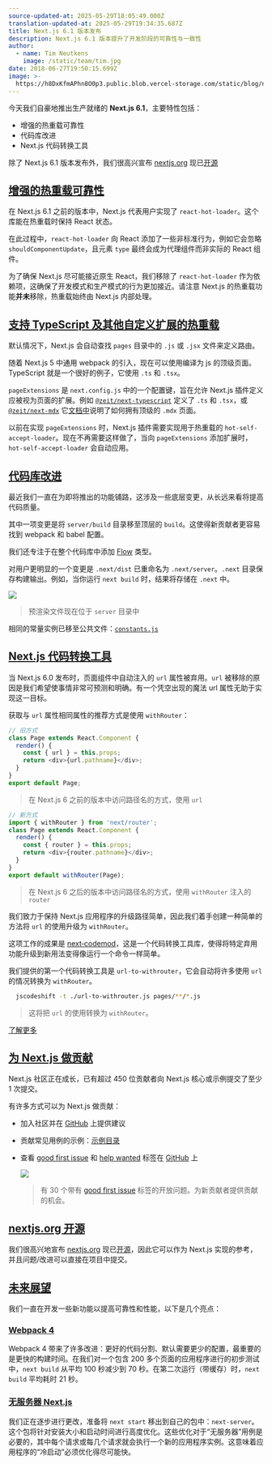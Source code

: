 ```yaml
---
source-updated-at: 2025-05-29T18:05:49.000Z
translation-updated-at: 2025-05-29T19:34:35.687Z
title: Next.js 6.1 版本发布
description: Next.js 6.1 版本提升了开发阶段的可靠性与一致性
author:
  - name: Tim Neutkens
    image: /static/team/tim.jpg
date: 2018-06-27T19:50:15.699Z
image: >-
  https://h8DxKfmAPhn8O0p3.public.blob.vercel-storage.com/static/blog/next-6-1/twitter-card.png
---
```


今天我们自豪地推出生产就绪的 **Next.js 6.1**，主要特性包括：

*   增强的热重载可靠性
*   代码库改进
*   Next.js 代码转换工具

除了 Next.js 6.1 版本发布外，我们很高兴宣布 [nextjs.org](https://nextjs.org) 现已[开源](https://github.com/vercel/next-site)

[增强的热重载可靠性](#improved-hot-reloading-reliability)
-------------------------------------------------------------------------

在 Next.js 6.1 之前的版本中，Next.js 代表用户实现了 `react-hot-loader`。这个库能在热重载时保持 React 状态。

在此过程中，`react-hot-loader` 向 React 添加了一些非标准行为，例如它会忽略 `shouldComponentUpdate`，且元素 `type` 最终会成为代理组件而非实际的 React 组件。

为了确保 Next.js 尽可能接近原生 React，我们移除了 `react-hot-loader` 作为依赖项，这确保了开发模式和生产模式的行为更加接近。请注意 Next.js 的热重载功能**并未**移除，热重载始终由 Next.js 内部处理。

[支持 TypeScript 及其他自定义扩展的热重载](#hot-reloading-typescript-and-other-custom-extensions)
-------------------------------------------------------------------------------------------------------------

默认情况下，Next.js 会自动查找 `pages` 目录中的 `.js` 或 `.jsx` 文件来定义路由。

随着 Next.js 5 中通用 webpack 的引入，现在可以使用编译为 js 的顶级页面。TypeScript 就是一个很好的例子，它使用 `.ts` 和 `.tsx`。

`pageExtensions` 是 `next.config.js` 中的一个配置键，旨在允许 Next.js 插件定义应被视为页面的扩展。例如 [`@zeit/next-typescript`](https://github.com/vercel/next-plugins/tree/master/packages/next-typescript) 定义了 `.ts` 和 `.tsx`，或 [`@zeit/next-mdx`](https://github.com/vercel/next-plugins/tree/master/packages/next-mdx) 它[文档中](https://github.com/vercel/next-plugins/tree/master/packages/next-mdx#top-level-mdx-pages)说明了如何拥有顶级的 `.mdx` 页面。

以前在实现 `pageExtensions` 时，Next.js 插件需要实现用于热重载的 `hot-self-accept-loader`。现在不再需要这样做了，当向 `pageExtensions` 添加扩展时，`hot-self-accept-loader` 会自动应用。

[代码库改进](#codebase-improvements)
-----------------------------------------------

最近我们一直在为即将推出的功能铺路，这涉及一些底层变更，从长远来看将提高代码质量。

其中一项变更是将 `server/build` 目录移至顶层的 `build`。这使得新贡献者更容易找到 webpack 和 babel 配置。

我们还专注于在整个代码库中添加 [Flow](https://flow.org/) 类型。

对用户更明显的一个变更是 `.next/dist` 已重命名为 `.next/server`。`.next` 目录保存构建输出。例如，当你运行 `next build` 时，结果将存储在 `.next` 中。

![](https://h8DxKfmAPhn8O0p3.public.blob.vercel-storage.com/static/blog/next-6-1/server-dist.png)

> 预渲染文件现在位于 `server` 目录中

相同的常量实例已移至公共文件：[`constants.js`](https://github.com/vercel/next.js/blob/canary/lib/constants.js)

[Next.js 代码转换工具](#nextjs-codemods)
------------------------------------

当 Next.js 6.0 发布时，页面组件中自动注入的 `url` 属性被弃用。`url` 被移除的原因是我们希望使事情非常可预测和明确。有一个凭空出现的魔法 url 属性无助于实现这一目标。

获取与 `url` 属性相同属性的推荐方式是使用 `withRouter`：

```js filename="page.js"
// 旧方式
class Page extends React.Component {
  render() {
    const { url } = this.props;
    return <div>{url.pathname}</div>;
  }
}
export default Page;
```

> 在 Next.js 6 之前的版本中访问路径名的方式，使用 `url`

```js filename="page.js"
// 新方式
import { withRouter } from 'next/router';
class Page extends React.Component {
  render() {
    const { router } = this.props;
    return <div>{router.pathname}</div>;
  }
}
export default withRouter(Page);
```

> 在 Next.js 6 之后的版本中访问路径名的方式，使用 `withRouter` 注入的 `router`

我们致力于保持 Next.js 应用程序的升级路径简单，因此我们着手创建一种简单的方法将 `url` 的使用升级为 `withRouter`。

这项工作的成果是 [next‑codemod](https://github.com/vercel/next-codemod)，这是一个代码转换工具库，使得将特定弃用功能升级到新用法变得像运行一个命令一样简单。

我们提供的第一个代码转换工具是 `url-to-withrouter`，它会自动将许多使用 `url` 的情况转换为 `withRouter`。

```bash filename="Terminal"
  jscodeshift -t ./url-to-withrouter.js pages/**/*.js
```

> 这将把 `url` 的使用转换为 `withRouter`。

[了解更多](https://github.com/vercel/next-codemod#url-to-withrouter)

[为 Next.js 做贡献](#contributing-to-nextjs)
--------------------------------------------------

Next.js 社区正在成长，已有超过 450 位贡献者向 Next.js 核心或示例提交了至少 1 次提交。

有许多方式可以为 Next.js 做贡献：

*   加入社区并在 [GitHub](https://github.com/vercel/next.js/discussions) 上提供建议
    
*   贡献常见用例的示例：[示例目录](https://github.com/vercel/next.js/tree/canary/examples)
    
*   查看 [good first issue](https://github.com/vercel/next.js/issues?q=is%3Aissue+is%3Aopen+sort%3Aupdated-desc+label%3A%22good+first+issue%22) 和 [help wanted](https://github.com/vercel/next.js/issues?q=is%3Aissue+is%3Aopen+sort%3Aupdated-desc+label%3A%22help+wanted%22) 标签在 [GitHub](https://github.com/vercel/next.js) 上
    
    ![](https://h8DxKfmAPhn8O0p3.public.blob.vercel-storage.com/static/blog/next-6-1/good-first-issue.png)
    
    > 有 30 个带有 [good first issue](https://github.com/vercel/next.js/issues?q=is%3Aissue+is%3Aopen+sort%3Aupdated-desc+label%3A%22good+first+issue%22) 标签的开放问题。为新贡献者提供贡献的机会。
    

[nextjs.org 开源](#nextjsorg-open-source)
------------------------------------------------

我们很高兴地宣布 [nextjs.org](https://nextjs.org) 现已[开源](https://github.com/vercel/next-site)，因此它可以作为 Next.js 实现的参考，并且问题/改进可以直接在项目中提交。

[未来展望](#future)
-----------------

我们一直在开发一些新功能以提高可靠性和性能，以下是几个亮点：

### [Webpack 4](#webpack-4)

Webpack 4 带来了许多改进：更好的代码分割、默认需要更少的配置，最重要的是更快的构建时间。在我们对一个包含 200 多个页面的应用程序进行的初步测试中，`next build` 从平均 100 秒减少到 70 秒。在第二次运行（带缓存）时，`next build` 平均耗时 21 秒。

### [无服务器 Next.js](#serverless-nextjs)

我们正在逐步进行更改，准备将 `next start` 移出到自己的包中：`next-server`。这个包将针对安装大小和启动时间进行高度优化。这些优化对于“无服务器”用例是必要的，其中每个请求或每几个请求就会执行一个新的应用程序实例。这意味着应用程序的“冷启动”必须优化得尽可能快。
